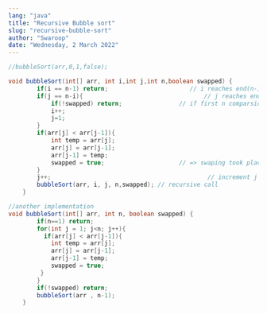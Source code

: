 ```yaml
---
lang: "java"
title: "Recursive Bubble sort"
slug: "recursive-bubble-sort"
author: "Swaroop"
date: "Wednesday, 2 March 2022"
---
```

```java
//bubbleSort(arr,0,1,false);

void bubbleSort(int[] arr, int i,int j,int n,boolean swapped) {
        if(i == n-1) return;                       // i reaches end(n-1th elem) we return to the main
        if(j == n-i){                                  // j reaches end of unsorted part of arr (n-i to n will be sorted) so we increment i and make j point to the start of arr
            if(!swapped) return;                // if first n comparsions results in no swapping => the array is sorted so we return from here
            i++;
            j=1;
        }
        if(arr[j] < arr[j-1]){
            int temp = arr[j];
            arr[j] = arr[j-1];
            arr[j-1] = temp;
            swapped = true;                     // => swaping took place
        }
        j++;                                            // increment j
        bubbleSort(arr, i, j, n,swapped); // recursive call
    }

//another implementation
void bubbleSort(int[] arr, int n, boolean swapped) {
        if(n==1) return;
        for(int j = 1; j<n; j++){
          if(arr[j] < arr[j-1]){
            int temp = arr[j];
            arr[j] = arr[j-1];
            arr[j-1] = temp;
            swapped = true;
         }
        }
        if(!swapped) return;
        bubbleSort(arr , n-1);
    }
```